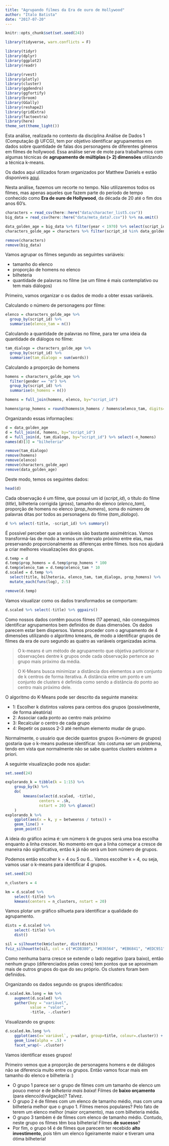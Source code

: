 ```yaml
---
title: "Agrupando filmes da Era de ouro de Hollywood"
author: "Italo Batista"
date: "2017-07-20"
---
```


```r
knitr::opts_chunk$set(set.seed(24))
```
```r
library(tidyverse, warn.conflicts = F)
```
```r
library(tidyr)
library(dplyr)
library(ggplot2)
library(readr)
```
```r
library(rvest)
library(plotly)
library(cluster)
library(ggdendro)
library(ggfortify)
library(broom)
library(GGally)
library(reshape2)
library(gridExtra)
library(factoextra)
library(here)
theme_set(theme_light())
```

Esta análise, realizada no contexto da disciplina Análise de Dados 1 (Computação @ UFCG), tem por objetivo identificar agrupamentos em dados sobre quantidade de falas dos personagens de diferentes gêneros em filmes de hollywood. Essa análise serve de mote para trabalharmos com algumas técnicas de **agrupamento de múltiplas (> 2) dimensões** utilizando a técnica k-means.

Os dados aqui utilizados foram organizados por Matthew Daniels e estão disponíveis [aqui](https://github.com/matthewfdaniels/scripts).

Nesta análise, fazemos um recorte no tempo. Não utilizaremos todos os filmes, mas apenas aqueles que fazem parte do período de tempo conhecido como **Era de ouro de Hollywood**, da década de 20 até o fim dos anos 60's.

```r
characters = read_csv(here::here("data/character_list5.csv"))
big_data = read_csv(here::here("data/meta_data7.csv")) %>% na.omit()
```

```r
data_golden_age = big_data %>% filter(year < 1970) %>% select(script_id, title, gross) 
characters_golde_age = characters %>% filter(script_id %in% data_golden_age$script_id) %>% select(-c(age))
```
```r
remove(characters)
remove(big_data)
```

Vamos agrupar os filmes segundo as seguintes variáveis:

- tamanho do elenco
- proporção de homens no elenco
- bilheteria
- quantidade de palavras no filme (se um filme é mais contemplativo ou tem mais diálogos)

Primeiro, vamos organizar o os dados de modo a obter essas variáveis.

Calculando o número de personagens por filme:

```r
elenco = characters_golde_age %>%
  group_by(script_id) %>%
  summarise(elenco_tam = n())
```

Calculando a quantidade de palavras no filme, para ter uma ideia da quantidade de diálogos no filme:

```r
tam_dialogo = characters_golde_age %>%
  group_by(script_id) %>%
  summarise(tam_dialogo = sum(words))
```

Calculando a proporção de homens

```r
homens = characters_golde_age %>%
  filter(gender == "m") %>%
  group_by(script_id) %>%
  summarise(n_homens = n())

homens = full_join(homens, elenco, by="script_id")

homens$prop_homens = round(homens$n_homens / homens$elenco_tam, digits=2)
```

Organizando essas informações:

```r
d = data_golden_age
d = full_join(d, homens, by="script_id")
d = full_join(d, tam_dialogo, by="script_id") %>% select(-n_homens)
names(d)[3] = "bilheteria"
```

```r
remove(tam_dialogo)
remove(homens)
remove(elenco)
remove(characters_golde_age)
remove(data_golden_age)
```

Deste modo, temos os seguintes dados:

```r
head(d)
```

Cada observação é um filme, que possui um id (*script_id*), o título do filme (*title*), bilheteria corrigida (*gross*), tamanho do elenco (*elenco_tam*), proporção de homens no elenco (*prop_homens*), soma do número de palavras ditas por todos as personagens do filme (*tam_dialogo*).

```r
d %>% select(-title, -script_id) %>% summary()
```

É possível perceber que as variáveis são bastante assimétricas. Vamos transformá-las de modo a termos um intervalo próximo entre elas, mas preservando proporcionalmente as diferenças entre filmes. Isos nos ajudará a criar melhores visualizações dos grupos.

```r
d.temp = d
d.temp$prop_homens = d.temp$prop_homens * 100
d.temp$elenco_tam = d.temp$elenco_tam * 10
d.scaled = d.temp %>% 
  select(title, bilheteria, elenco_tam, tam_dialogo, prop_homens) %>%
  mutate_each(funs(log), 2:5)
```

```r
remove(d.temp)
```

Vamos visualizar como os dados transformados se comportam:

```r
d.scaled %>% select(-title) %>% ggpairs()
```

Como nossos dados contêm poucos filmes (17 apenas), não conseguimos identificar agrupamentos bem definidos de duas dimensões. Os dados parecem estar bem dispersos. 
Vamos proceder com o agrupamento de 4 dimensões utilizando o algoritmo kmeans, de modo a identificar grupos de filmes da era de ouro segundo as quatro as variáveis organizadas acima.

> O k-means é um método de agrupamento que objetiva particionar n observações dentre k grupos onde cada observação pertence ao grupo mais próximo da média.

>  O K-Means busca minimizar a distância dos elementos a um conjunto de k centros de forma iterativa. A distância entre um ponto e um conjunto de clusters é definida como sendo a distância do ponto ao centro mais próximo dele.

O algoritmo do K-Means pode ser descrito da seguinte maneira:

- 1: Escolher k distintos valores para centros dos grupos (possivelmente, de forma aleatória)
- 2: Associar cada ponto ao centro mais próximo
- 3: Recalcular o centro de cada grupo
- 4: Repetir os passos 2-3 até nenhum elemento mudar de grupo.

Normalmente, o usuário que decide quantos grupos (k=número de grupos) gostaria que o k-means pudesse identificar. Isto costuma ser um problema, tendo em vista que normalmente não se sabe quantos clusters existem a priori.

A seguinte visualização pode nos ajudar:

```r
set.seed(24)

explorando_k = tibble(k = 1:15) %>% 
    group_by(k) %>% 
    do(
        kmeans(select(d.scaled, -title), 
               centers = .$k, 
               nstart = 20) %>% glance()
    )
explorando_k %>% 
    ggplot(aes(x = k, y = betweenss / totss)) + 
    geom_line() + 
    geom_point()
```

A ideia do gráfico acima é: um número k de grupos será uma boa escolha enquanto a linha crescer. No momento em que a linha começar a cresce de maneira não significativa, então k já não será um bom número de grupos.

Podemos então escolher k = 4 ou 5 ou 6... Vamos escolher k = 4, ou seja, vamos usar o k-means para identificar 4 grupos.

```r
set.seed(24)

n_clusters = 4

km = d.scaled %>% 
    select(-title) %>% 
    kmeans(centers = n_clusters, nstart = 20)
```

Vamos plotar um gráfico silhueta para identificar a qualidade do agrupamento.

```r
dists = d.scaled %>% 
    select(-title) %>% 
    dist()

sil = silhouette(km$cluster, dist(dists))
fviz_silhouette(sil, col = c("#CDB380", "#036564", "#EB6841", "#EDC951"))
```

Como nenhuma barra cresce se extende o lado negativo (para baixo), então nenhum grupo (diferenciados pelas cores) tem pontos que se aproximam mais de outros grupos do que do seu próprio. Os clusters foram bem definidos.

Organizando os dados segundo os grupos identificados:

```r
d.scaled.km.long = km %>% 
    augment(d.scaled) %>%
    gather(key = "variável", 
           value = "valor", 
           -title, -.cluster)
```

Visualizando os grupos:

```r
d.scaled.km.long %>% 
    ggplot(aes(x=`variável`, y=valor, group=title, colour=.cluster)) + 
    geom_line(alpha = .5) + 
    facet_wrap(~ .cluster) 
```

Vamos identificar esses grupos!

Primeiro vemos que a proporção de personagens homens e de diálogos não se diferencia muito entre os grupos. Então vamos focar mais em tamanho do elenco e bilheteria :)

- O grupo 1 parece ser o grupo de filmes com um tamanho de elenco um pouco menor e de *bilheteria mais baixa*! Filmes de **baixo orçamento** (para elenco/divulgação)? Talvez.
- O grupo 2 é de filmes com um elenco de tamanho médio, mas com uma bilheteria melhor que o grupo 1. Filmes menos populares? Pelo fato de terem um elenco melhor (maior orçamento), mas com bilheteria média.
- O grupo 3 também é de filmes com elenco de tamanho médio. Contudo, neste grupo os filmes têm boa bilheteria! Filmes **de sucesso**?
- Por fim, o grupo t4 é de filmes que parecem ter recebido **alto investimento**, pois têm um elenco ligeiramente maior e tiveram uma ótima bilheteria!


